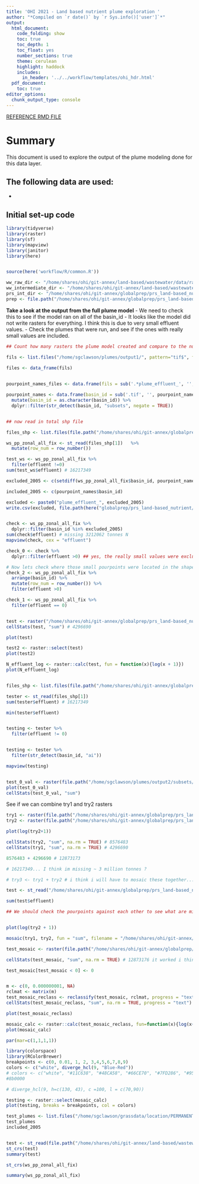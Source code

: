 ```yaml
---
title: 'OHI 2021 - Land based nutrient plume exploration '
author: "*Compiled on `r date()` by `r Sys.info()['user']`*"
output: 
  html_document:
    code_folding: show
    toc: true
    toc_depth: 1
    toc_float: yes
    number_sections: true
    theme: cerulean
    highlight: haddock
    includes: 
      in_header: '../../workflow/templates/ohi_hdr.html' 
  pdf_document:
    toc: true
editor_options: 
  chunk_output_type: console
---
```


[REFERENCE RMD FILE](http://ohi-science.org/ohiprep_v2020/globalprep/cw_nutrient_o_chem/v2020/plume_output_exploration.html)


# Summary
This document is used to explore the output of the plume modeling done for this data layer.  

## The following data are used:

* 



## Initial set-up code

```r
library(tidyverse)
library(raster)
library(sf)
library(mapview)
library(janitor)
library(here)


source(here('workflow/R/common.R'))

ww_raw_dir <- "/home/shares/ohi/git-annex/land-based/wastewater/data/raw"
ww_intermediate_dir <- "/home/shares/ohi/git-annex/land-based/wastewater/data/interim"
prs_int_dir <- "/home/shares/ohi/git-annex/globalprep/prs_land-based_nutrient/v2021/int"
prep <- file.path("/home/shares/ohi/git-annex/globalprep/prs_land-based_nutrient/v2021")

```

**Take a look at the output from the full plume model**
 - We need to check this to see if the model ran on all of the basin_id
 - It looks like the model did not write rasters for everything. I think this is due to very small effluent values. 
 - Check the plumes that were run, and see if the ones with really small values are included. 
 
```r
## Count how many rasters the plume model created and compare to the number of pourpoints with >0 N effluent

fils <- list.files("/home/sgclawson/plumes/output1/", pattern="tif$", full.names = FALSE, recursive = TRUE)

files <- data_frame(fils)
 

pourpoint_names_files <- data.frame(fils = sub('.*plume_effluent_', '', files$fils))

pourpoint_names <- data.frame(basin_id = sub('.tif', '', pourpoint_names_files$fils)) %>%
  mutate(basin_id = as.character(basin_id)) %>%
  dplyr::filter(str_detect(basin_id, "subsets", negate = TRUE))


## now read in total shp file

files_shp <- list.files(file.path("/home/shares/ohi/git-annex/globalprep/prs_land-based_nutrient/v2021/int/pourpoints/"), pattern = "shp", full = TRUE)

ws_pp_zonal_all_fix <- st_read(files_shp[1])   %>%
  mutate(row_num = row_number()) 

test_ws <- ws_pp_zonal_all_fix %>%
  filter(effluent !=0)
sum(test_ws$effluent) # 16217349

excluded_2005 <- c(setdiff(ws_pp_zonal_all_fix$basin_id, pourpoint_names$basin_id))

included_2005 <- c(pourpoint_names$basin_id)

excluded <- paste0("plume_effluent_", excluded_2005)
write.csv(excluded, file.path(here("globalprep/prs_land-based_nutrient/v2021/STEP6_check_plumes/int/excluded_pp.csv")), row.names = FALSE)


check <- ws_pp_zonal_all_fix %>%
  dplyr::filter(basin_id %in% excluded_2005)
sum(check$effluent) # missing 3212062 tonnes N 
mapview(check, cex = "effluent")

check_0 <- check %>%
  dplyr::filter(effluent >0) ## yes, the really small values were excluded... 

# Now lets check where those small pourpoints were located in the shapefile... I bet that one of them is in row number 36522?
check_2 <- ws_pp_zonal_all_fix %>%
  arrange(basin_id) %>%
  mutate(row_num = row_number()) %>%
  filter(effluent >0)

check_1 <- ws_pp_zonal_all_fix %>%
  filter(effluent == 0)


test <- raster("/home/shares/ohi/git-annex/globalprep/prs_land-based_nutrient/v2021/output/N_plume/pourpoints_crop_manure_leached_volt_N_2005_joined.tif")
cellStats(test, "sum") # 4296690

plot(test)

test2 <- raster::select(test)
plot(test2)

N_effluent_log <- raster::calc(test, fun = function(x){log(x + 1)})
plot(N_effluent_log)


files_shp <- list.files(file.path("/home/shares/ohi/git-annex/globalprep/prs_land-based_nutrient/v2021/int/pourpoints/"), pattern = "shp", full = TRUE)

tester <- st_read(files_shp[1])
sum(tester$effluent) # 16217349

min(tester$effluent)


testing <- tester %>%
  filter(effluent != 0)


testing <- tester %>% 
  filter(str_detect(basin_id, "ai"))

mapview(testing)


test_0_val <- raster(file.path("/home/sgclawson/plumes/output2/subsets/subset4/plume_effluent_pa_00001.tif"))
plot(test_0_val)
cellStats(test_0_val, "sum")
```

See if we can combine try1 and try2 rasters
```r
try1 <- raster(file.path("/home/shares/ohi/git-annex/globalprep/prs_land-based_nutrient/v2021/output/try1/pourpoints_crop_manure_leached_volt_N_2005_joined.tif"))
try2 <- raster(file.path("/home/shares/ohi/git-annex/globalprep/prs_land-based_nutrient/v2021/output/N_plume/pourpoints_crop_manure_leached_volt_N_2005_joined.tif"))

plot(log(try2+1))

cellStats(try2, "sum", na.rm = TRUE) # 8576483
cellStats(try1, "sum", na.rm = TRUE) # 4296690

8576483 + 4296690 # 12873173

# 16217349... I think im missing ~ 3 million tonnes ? 

# try3 <- try1 + try2 # i think i will have to mosaic these together... shouldn't be a problem 

test <- st_read("/home/shares/ohi/git-annex/globalprep/prs_land-based_nutrient/v2021/int/pourpoints/pourpoints_crop_manure_leached_volt_N_2005.shp")

sum(test$effluent) 

## We should check the pourpoints against each other to see what are missing 


plot(log(try2 + 1))

mosaic(try1, try2, fun = "sum", filename = "/home/shares/ohi/git-annex/globalprep/prs_land-based_nutrient/v2021/int/test_mosaic/mosaic_2005.tif", progress = "text")

test_mosaic <- raster(file.path("/home/shares/ohi/git-annex/globalprep/prs_land-based_nutrient/v2021/int/test_mosaic/mosaic_2005.tif"))

cellStats(test_mosaic, "sum", na.rm = TRUE) # 12873176 it worked i think? 

test_mosaic[test_mosaic < 0] <- 0


m <- c(0, 0.000000001, NA)
rclmat <- matrix(m)
test_mosaic_reclass <- reclassify(test_mosaic, rclmat, progress = "text")
cellStats(test_mosaic_reclass, "sum", na.rm = TRUE, progress = "text") # 12873176 - it worked

plot(test_mosaic_reclass)

mosaic_calc <- raster::calc(test_mosaic_reclass, fun=function(x){log(x+1)}, progress = "text")
plot(mosaic_calc)

par(mar=c(1,1,1,1))

library(colorspace)
library(RColorBrewer)
breakpoints <- c(0, 0.01, 1, 2, 3,4,5,6,7,8,9)
colors <- c("white", diverge_hcl(9, "Blue-Red"))
# colors <- c("white", "#11C638", "#48CA58", "#66CE70", "#7FD286", "#95D69A", "#A9D9AD", "#BDDDBF", "#D0E0D1", "#E2E2E2", "#E7D9D0", "#EBCFBD", "#EEC6A9", "#F0BC95", "#F1B37F", "#F1AA66", "#F1A047", "#8B000")
#8b0000

# diverge_hcl(9, h=c(130, 43), c =100, l = c(70,90))

testing <- raster::select(mosaic_calc)
plot(testing, breaks = breakpoints, col = colors)

```


```r
test_plumes <- list.files("/home/sgclawson/grassdata/location/PERMANENT/cats", pattern = "plume_effluent")
test_plumes
included_2005


test <- st_read(file.path("/home/shares/ohi/git-annex/land-based/wastewater/data/processed/N_effluent_output/effluent_N_pourpoints_plumes_tot_N.shp"))
st_crs(test)
summary(test)

st_crs(ws_pp_zonal_all_fix)

summary(ws_pp_zonal_all_fix)

```



